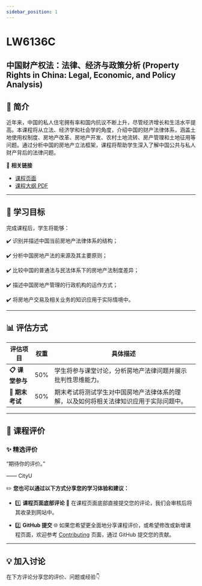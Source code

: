 ```yaml
---
sidebar_position: 1
---
```


# LW6136C
## 中国财产权法：法律、经济与政策分析 (Property Rights in China: Legal, Economic, and Policy Analysis)

## **📘 简介**
近年来，中国的私人住宅拥有率和国内抗议不断上升，尽管经济增长和生活水平提高。本课程将从立法、经济学和社会学的角度，介绍中国的财产法律体系，涵盖土地使用权制度、房地产改革、房地产开发、农村土地流转、房产管理和土地征用等问题。通过分析中国的房地产立法框架，课程将帮助学生深入了解中国公共与私人财产背后的法律问题。

🔗 **相关链接**
- [课程页面](https://www.cityu.edu.hk/catalogue/pg/202526/course/LW6136C.htm)
- [课程大纲 PDF](https://www.cityu.edu.hk/catalogue/pg/202526/course/LW6136C.pdf)

---

## **🎯 学习目标**

完成课程后，学生将能够：

✔️ 识别并描述中国当前房地产法律体系的结构；

✔️ 分析中国房地产法的来源及其主要原则；

✔️ 比较中国的普通法与民法体系下的房地产法制度差异；

✔️ 描述中国房地产管理的行政机构的运作方式；

✔️ 将房地产交易及相关业务的知识应用于实际情境中。

---

## **📊 评估方式**

| **评估项目**          | **权重** | **具体描述**                                                                                       |
|----------------------|---------|---------------------------------------------------------------------------------------------------|
| **📋 课堂参与**       | 50%     | 学生将参与课堂讨论，分析房地产法律问题并展示批判性思维能力。                                    |
| **📂 期末考试**       | 50%     | 期末考试将测试学生对中国房地产法律体系的理解，以及如何将相关法律知识应用于实际问题中。          |

---

## **💬 课程评价**

### ✨ **精选评价**
<div className={commentStyles.commentBox}>
    <p className={commentStyles.commentText}>
        “期待你的评价。”
    </p>
    <p className={commentStyles.commentAuthor}>—— CityU</p>
</div>

✏️ **您也可以通过以下方式分享您的学习体验和建议：**

- 1️⃣ **课程页面底部评论**
💬 在课程页面底部直接提交您的评论，我们会审核后将其收录到网站中。

- 2️⃣ **GitHub 提交**
🌐 如果您希望更全面地分享课程评价，或希望修改或新增课程页面，欢迎参考 [Contributing](/contributing) 页面，通过 GitHub 提交您的贡献。

---

## **💡 加入讨论**

在下方评论分享您的评价、问题或经验👇
<Utterances />